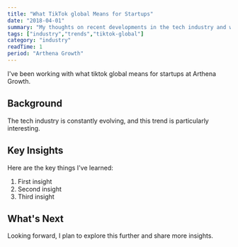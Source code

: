 ```yaml
---
title: "What TikTok global Means for Startups"
date: "2018-04-01"
summary: "My thoughts on recent developments in the tech industry and what they mean for developers."
tags: ["industry","trends","tiktok-global"]
category: "industry"
readTime: 1
period: "Arthena Growth"
---
```


I've been working with what tiktok global means for startups at Arthena Growth.

## Background

The tech industry is constantly evolving, and this trend is particularly interesting.

## Key Insights

Here are the key things I've learned:

1. First insight
2. Second insight
3. Third insight

## What's Next

Looking forward, I plan to explore this further and share more insights.

